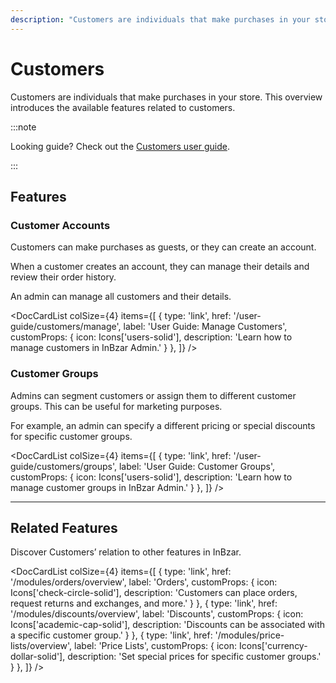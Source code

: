 ```yaml
---
description: "Customers are individuals that make purchases in your store. Learn about the available features and guides."
---
```



# Customers

Customers are individuals that make purchases in your store. This overview introduces the available features related to customers.

:::note

Looking guide? Check out the [Customers user guide](../../user-guide/customers/index.md).

:::

## Features

### Customer Accounts

Customers can make purchases as guests, or they can create an account.

When a customer creates an account, they can manage their details and review their order history.

An admin can manage all customers and their details.

<DocCardList colSize={4} items={[
  {
    type: 'link',
    href: '/user-guide/customers/manage',
    label: 'User Guide: Manage Customers',
    customProps: {
      icon: Icons['users-solid'],
      description: 'Learn how to manage customers in InBzar Admin.'
    }
  },
]} />

### Customer Groups

Admins can segment customers or assign them to different customer groups. This can be useful for marketing purposes.

For example, an admin can specify a different pricing or special discounts for specific customer groups.

<DocCardList colSize={4} items={[
  {
    type: 'link',
    href: '/user-guide/customers/groups',
    label: 'User Guide: Customer Groups',
    customProps: {
      icon: Icons['users-solid'],
      description: 'Learn how to manage customer groups in InBzar Admin.'
    }
  },
]} />

---

## Related Features

Discover Customers’ relation to other features in InBzar.

<DocCardList colSize={4} items={[
  {
    type: 'link',
    href: '/modules/orders/overview',
    label: 'Orders',
    customProps: {
      icon: Icons['check-circle-solid'],
      description: 'Customers can place orders, request returns and exchanges, and more.'
    }
  },
  {
    type: 'link',
    href: '/modules/discounts/overview',
    label: 'Discounts',
    customProps: {
      icon: Icons['academic-cap-solid'],
      description: 'Discounts can be associated with a specific customer group.'
    }
  },
  {
    type: 'link',
    href: '/modules/price-lists/overview',
    label: 'Price Lists',
    customProps: {
      icon: Icons['currency-dollar-solid'],
      description: 'Set special prices for specific customer groups.'
    }
  },
]} />